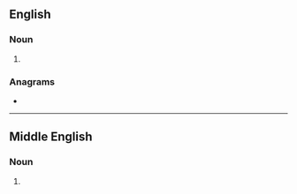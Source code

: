 ==English==

===Noun===
{{head|en|noun form}}

# {{plural of|en|henge}}

===Anagrams===
* {{anagrams|en|a=eeghns|Gheens}}

----

==Middle English==

===Noun===
{{head|enm|noun plural form}}

# {{plural of|enm|henge}}